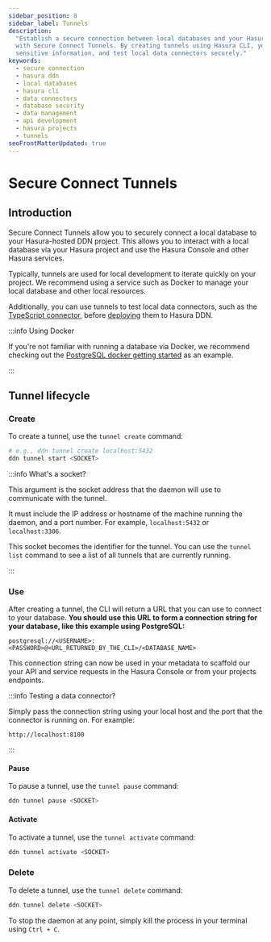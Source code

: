 ```yaml
---
sidebar_position: 8
sidebar_label: Tunnels
description:
  "Establish a secure connection between local databases and your Hasura-hosted Data Delivery Network (DDN) projects
  with Secure Connect Tunnels. By creating tunnels using Hasura CLI, you can iteratively work on projects, handle
  sensitive information, and test local data connectors securely."
keywords:
  - secure connection
  - hasura ddn
  - local databases
  - hasura cli
  - data connectors
  - database security
  - data management
  - api development
  - hasura projects
  - tunnels
seoFrontMatterUpdated: true
---
```


# Secure Connect Tunnels

## Introduction

Secure Connect Tunnels allow you to securely connect a local database to your Hasura-hosted DDN project. This allows you
to interact with a local database via your Hasura project and use the Hasura Console and other Hasura services.

Typically, tunnels are used for local development to iterate quickly on your project. We recommend using a service such
as Docker to manage your local database and other local resources.

Additionally, you can use tunnels to test local data connectors, such as the
[TypeScript connector](https://github.com/hasura/ndc-typescript-deno), before [deploying](/connectors/deployment.mdx)
them to Hasura DDN.

:::info Using Docker

If you're not familiar with running a database via Docker, we recommend checking out the
[PostgreSQL docker getting started](https://hub.docker.com/_/postgres) as an example.

:::

## Tunnel lifecycle

### Create

To create a tunnel, use the `tunnel create` command:

```bash
# e.g., ddn tunnel create localhost:5432
ddn tunnel start <SOCKET>
```

:::info What's a socket?

This argument is the socket address that the daemon will use to communicate with the tunnel.

It must include the IP address or hostname of the machine running the daemon, and a port number. For example,
`localhost:5432` or `localhost:3306`.

This socket becomes the identifier for the tunnel. You can use the `tunnel list` command to see a list of all tunnels
that are currently running.

:::

### Use

After creating a tunnel, the CLI will return a URL that you can use to connect to your database. **You should use this
URL to form a connection string for your database, like this example using PostgreSQL:**

```text
postgresql://<USERNAME>:<PASSWORD>@<URL_RETURNED_BY_THE_CLI>/<DATABASE_NAME>
```

This connection string can now be used in your metadata to scaffold our your API and service requests in the Hasura
Console or from your projects endpoints.

:::info Testing a data connector?

Simply pass the connection string using your local host and the port that the connector is running on. For example:

```text
http://localhost:8100
```

:::

#### Pause

To pause a tunnel, use the `tunnel pause` command:

```bash
ddn tunnel pause <SOCKET>
```

#### Activate

To activate a tunnel, use the `tunnel activate` command:

```bash
ddn tunnel activate <SOCKET>
```

### Delete

To delete a tunnel, use the `tunnel delete` command:

```bash
ddn tunnel delete <SOCKET>
```

To stop the daemon at any point, simply kill the process in your terminal using `Ctrl + C`.
